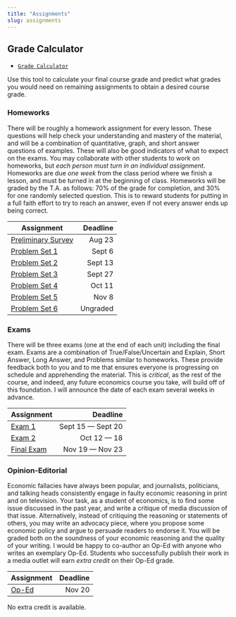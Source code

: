 ```yaml
---
title: "Assignments"
slug: assignments
---
```


## Grade Calculator

- [<i class="fas fa-calculator"></i> `Grade Calculator`](https://ryansafner.shinyapps.io/306_grade_calculator/)

Use this tool to calculate your final course grade and predict what grades you would need on remaining assignments to obtain a desired course grade.

### Homeworks

There will be roughly a homework assignment for every lesson. These questions will help check your understanding and mastery of the material, and will be a combination of quantitative, graph, and short answer questions of examples. These will also be good indicators of what to expect on the exams. You may collaborate with other students to work on homeworks, but *each person must turn in an individual assignment*. Homeworks are due *one week* from the class period where we finish a lesson, and must be turned in at the beginning of class. Homeworks will be graded by the T.A. as follows: 70% of the grade for completion, and 30% for one randomly selected question. This is to reward students for putting in a full faith effort to try to reach an answer, even if not every answer ends up being correct. 

| Assignment         | Deadline |
|--------------------|---------:|
| [Preliminary Survey](/assignment/00-preliminary-survey) | Aug 23 |
| [Problem Set 1](/assignment/01-problem-set) | Sept 6 |
| [Problem Set 2](/assignment/02-problem-set) | Sept 13 |
| [Problem Set 3](/assignment/03-problem-set) | Sept 27 |
| [Problem Set 4](/assignment/04-problem-set) | Oct 11 |
| [Problem Set 5](/assignment/05-problem-set) | Nov 8 |
| [Problem Set 6](/assignment/06-problem-set) | Ungraded |

### Exams

There will be three exams (one at the end of each unit) including the final exam. Exams are a combination of True/False/Uncertain and Explain, Short Answer, Long Answer, and Problems similar to homeworks. These provide feedback both to you and to me that ensures everyone is progressing on schedule and apprehending the material. This is *critical*, as the rest of the course, and indeed, any future economics course you take, will build off of this foundation. I will announce the date of each exam several weeks in advance. 

<!--[As per the Registrar](https://www.hood.edu/offices-services/registrar/academic-calendar/final-exam-schedule), the final exam will be on:-->

| Assignment         | Deadline |
|--------------------|---------:|
| [Exam 1](/assignment/01-exam) | Sept 15 — Sept 20 |
| [Exam 2](/assignment/02-exam) | Oct 12 — 18 |
| [Final Exam](/assignment/03-exam) | Nov 19 — Nov 23 |

### Opinion-Editorial

Economic fallacies have always been popular, and journalists, politicians, and talking heads consistently engage in faulty economic reasoning in print and on television. Your task, as a student of economics, is to find some issue discussed in the past year, and write a critique of media discussion of that issue. Alternatively, instead of critiquing the reasoning or statements of others, you may write an advocacy piece, where you propose some economic policy and argue to persuade readers to endorse it. You will be graded both on the soundness of your economic reasoning and the quality of your writing. I would be happy to co-author an Op-Ed with anyone who writes an exemplary Op-Ed. Students who successfully publish their work in a media outlet will earn *extra credit* on their Op-Ed grade.  

| Assignment         | Deadline |
|--------------------|---------:|
| [Op-Ed](/assignment/op-ed) | Nov 20 |

<span class="newthought">No extra credit is available.</span>
